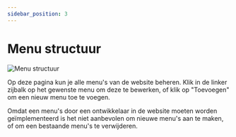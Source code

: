 ```yaml
---
sidebar_position: 3
---
```


# Menu structuur

![Menu structuur](/img/contentpaginas/menu-structuur.png)

Op deze pagina kun je alle menu's van de website beheren. Klik in de linker zijbalk op het gewenste menu om deze te bewerken, of klik op "Toevoegen" om een nieuw menu toe te voegen.

Omdat een menu's door een ontwikkelaar in de website moeten worden geïmplementeerd is het niet aanbevolen om nieuwe menu's aan te maken, of om een bestaande menu's te verwijderen.

